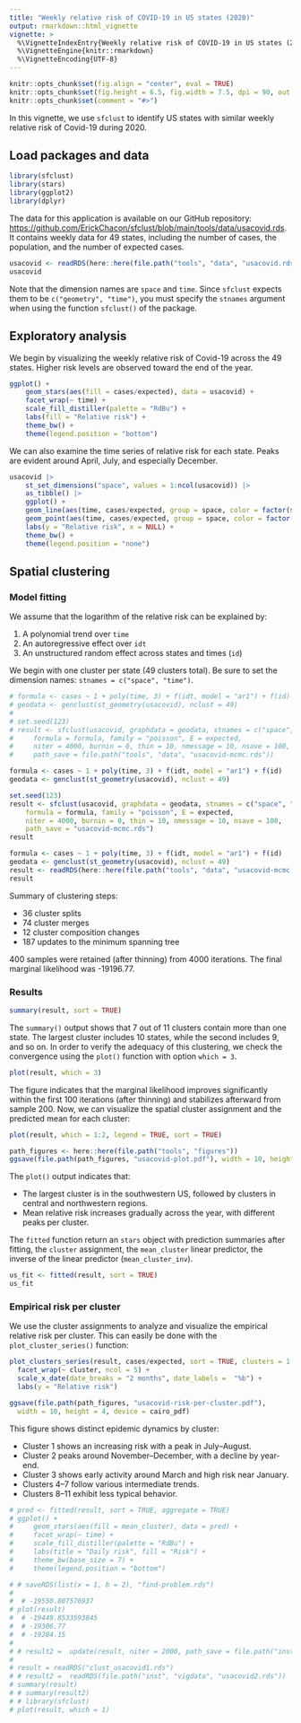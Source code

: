 ```yaml
---
title: "Weekly relative risk of COVID-19 in US states (2020)"
output: rmarkdown::html_vignette
vignette: >
  %\VignetteIndexEntry{Weekly relative risk of COVID-19 in US states (2020)}
  %\VignetteEngine{knitr::rmarkdown}
  %\VignetteEncoding{UTF-8}
---
```


```r
knitr::opts_chunk$set(fig.align = "center", eval = TRUE)
knitr::opts_chunk$set(fig.height = 6.5, fig.width = 7.5, dpi = 90, out.width = '100%')
knitr::opts_chunk$set(comment = "#>")
```

In this vignette, we use `sfclust` to identify US states with similar weekly relative risk
of Covid-19 during 2020.

## Load packages and data

```r
library(sfclust)
library(stars)
library(ggplot2)
library(dplyr)
```

The data for this application is available on our GitHub repository:
[https://github.com/ErickChacon/sfclust/blob/main/tools/data/usacovid.rds](https://github.com/ErickChacon/sfclust/blob/main/tools/data/usacovid.rds).
It contains weekly data for 49 states, including the number of cases, the population, and
the number of expected cases.

```r
usacovid <- readRDS(here::here(file.path("tools", "data", "usacovid.rds")))
usacovid
```

Note that the dimension names are `space` and `time`. Since `sfclust` expects them to be
`c("geometry", "time")`, you must specify the `stnames` argument when using the function
`sfclust()` of the package.

## Exploratory analysis

We begin by visualizing the weekly relative risk of Covid-19 across the 49 states. Higher
risk levels are observed toward the end of the year.

```r
ggplot() +
    geom_stars(aes(fill = cases/expected), data = usacovid) +
    facet_wrap(~ time) +
    scale_fill_distiller(palette = "RdBu") +
    labs(fill = "Relative risk") +
    theme_bw() +
    theme(legend.position = "bottom")
```

We can also examine the time series of relative risk for each state. Peaks are evident
around April, July, and especially December.

```r
usacovid |>
    st_set_dimensions("space", values = 1:ncol(usacovid)) |>
    as_tibble() |>
    ggplot() +
    geom_line(aes(time, cases/expected, group = space, color = factor(space)), linewidth = 0.3) +
    geom_point(aes(time, cases/expected, group = space, color = factor(space))) +
    labs(y = "Relative risk", x = NULL) +
    theme_bw() +
    theme(legend.position = "none")
```

## Spatial clustering

### Model fitting

We assume that the logarithm of the relative risk can be explained by:

1. A polynomial trend over `time`
2. An autoregressive effect over `idt`
3. An unstructured random effect across states and times (`id`)

We begin with one cluster per state (49 clusters total). Be sure to set the dimension
names: `stnames = c("space", "time")`.

```r
# formula <- cases ~ 1 + poly(time, 3) + f(idt, model = "ar1") + f(id)
# geodata <- genclust(st_geometry(usacovid), nclust = 49)
#
# set.seed(123)
# result <- sfclust(usacovid, graphdata = geodata, stnames = c("space", "time"),
#     formula = formula, family = "poisson", E = expected,
#     niter = 4000, burnin = 0, thin = 10, nmessage = 10, nsave = 100,
#     path_save = file.path("tools", "data", "usacovid-mcmc.rds"))
```

```r
formula <- cases ~ 1 + poly(time, 3) + f(idt, model = "ar1") + f(id)
geodata <- genclust(st_geometry(usacovid), nclust = 49)

set.seed(123)
result <- sfclust(usacovid, graphdata = geodata, stnames = c("space", "time"),
    formula = formula, family = "poisson", E = expected,
    niter = 4000, burnin = 0, thin = 10, nmessage = 10, nsave = 100,
    path_save = "usacovid-mcmc.rds")
result
```

```r
formula <- cases ~ 1 + poly(time, 3) + f(idt, model = "ar1") + f(id)
geodata <- genclust(st_geometry(usacovid), nclust = 49)
result <- readRDS(here::here(file.path("tools", "data", "usacovid-mcmc.rds")))
result
```

Summary of clustering steps:

* 36 cluster splits
* 74 cluster merges
* 12 cluster composition changes
* 187 updates to the minimum spanning tree

400 samples were retained (after thinning) from 4000 iterations. The final marginal likelihood was -19196.77.

### Results

```r
summary(result, sort = TRUE)
```

The `summary()` output shows that 7 out of 11 clusters contain more than one state. The
largest cluster includes 10 states, while the second includes 9, and so on. In order to
verify the adequacy of this clustering, we check the convergence using the `plot()`
function with option `which = 3`.

```r
plot(result, which = 3)
```

The figure indicates that the marginal likelihood improves significantly within the first
100 iterations (after thinning) and stabilizes afterward from sample 200. Now, we can
visualize the spatial cluster assignment and the predicted mean for each cluster:

```r
plot(result, which = 1:2, legend = TRUE, sort = TRUE)
```

```r
path_figures <- here::here(file.path("tools", "figures"))
ggsave(file.path(path_figures, "usacovid-plot.pdf"), width = 10, height = 3, device = cairo_pdf)
```

The `plot()` output indicates that:

* The largest cluster is in the southwestern US, followed by clusters in central and northwestern regions.
* Mean relative risk increases gradually across the year, with different peaks per cluster.

The `fitted` function return an `stars` object with prediction summaries after fitting,
the `cluster` assignment, the `mean_cluster` linear predictor, the inverse of the linear
predictor (`mean_cluster_inv`).

```r
us_fit <- fitted(result, sort = TRUE)
us_fit
```

### Empirical risk per cluster

We use the cluster assignments to analyze and visualize the empirical relative risk per
cluster. This can easily be done with the `plot_cluster_series()` function:

```r
plot_clusters_series(result, cases/expected, sort = TRUE, clusters = 1:10) +
  facet_wrap(~ cluster, ncol = 5) +
  scale_x_date(date_breaks = "2 months", date_labels =  "%b") +
  labs(y = "Relative risk")
```

```r
ggsave(file.path(path_figures, "usacovid-risk-per-cluster.pdf"),
  width = 10, height = 4, device = cairo_pdf)
```

This figure shows distinct epidemic dynamics by cluster:

* Cluster 1 shows an increasing risk with a peak in July–August.
* Cluster 2 peaks around November–December, with a decline by year-end.
* Cluster 3 shows early activity around March and high risk near January.
* Clusters 4–7 follow various intermediate trends.
* Clusters 8–11 exhibit less typical behavior.

```r
# pred <- fitted(result, sort = TRUE, aggregate = TRUE)
# ggplot() +
#     geom_stars(aes(fill = mean_cluster), data = pred) +
#     facet_wrap(~ time) +
#     scale_fill_distiller(palette = "RdBu") +
#     labs(title = "Daily risk", fill = "Risk") +
#     theme_bw(base_size = 7) +
#     theme(legend.position = "bottom")
```

```r
# # saveRDS(list(x = 1, b = 2), "find-problem.rds")
#
#  # -19550.807576937
# plot(result)
#  # -19449.8533593845
#  # -19306.77
#  # -19284.15
#
# # result2 =  update(result, niter = 2000, path_save = file.path("inst", "vigdata", "usacovid2.rds"))
#
# result = readRDS("clust_usacovid1.rds")
# # result2 =  readRDS(file.path("inst", "vigdata", "usacovid2.rds"))
# summary(result)
# # summary(result2)
# # library(sfclust)
# plot(result, which = 1)
```

<!-- vim: set softtabstop=2 sw=2 tabstop=2 expandtab: -->
